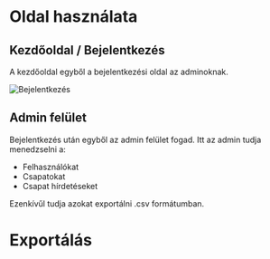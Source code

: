 # Oldal használata

## Kezdőoldal / Bejelentkezés

A kezdőoldal egyből a bejelentkezési oldal az adminoknak.

<img src ="/AdminloginDoc.png" alt="Bejelentkezés" title="Bejelentkezési oldal"/>

## Admin felület

Bejelentkezés után egyből az admin felület fogad. Itt az admin tudja menedzselni a:

- Felhasználókat
- Csapatokat
- Csapat hírdetéseket

Ezenkívűl tudja azokat exportálni .csv formátumban.


# Exportálás